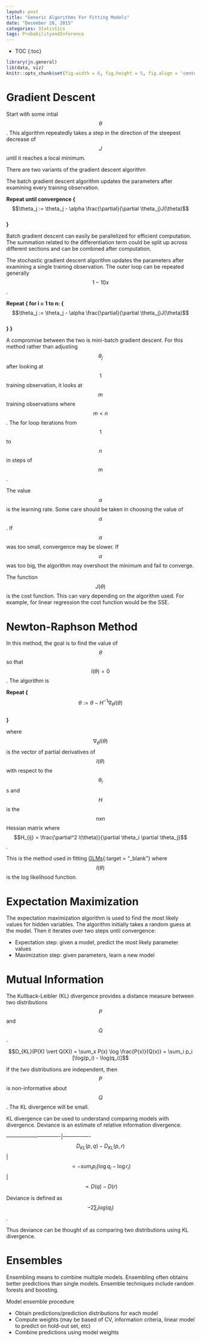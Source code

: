 ```yaml
---
layout: post
title: "Generic Algorithms For Fitting Models"
date: "December 28, 2015"
categories: Statistics
tags: ProbabilityandInference
---
```


* TOC
{:toc}

```r
library(jn.general)
lib(data, viz)
knitr::opts_chunk$set(fig.width = 6, fig.height = 5, fig.align = 'center')
```


# Gradient Descent
Start with some intial $$\theta$$. This algorithm repeatedly takes a step in the direction of the steepest decrease of $$J$$ until it reaches a local minimum. 

There are two variants of the gradient descent algorithm

The batch gradient descent algorithm updates the parameters after examining every training observation.

**Repeat until convergence {** <br>
  $$\theta_j := \theta_j - \alpha \frac{\partial}{\partial \theta_j}J(\theta)$$ <br>
**}**

Batch gradient descent can easily be parallelized for efficient computation. The summation related to the differentiation term could be split up across different sections and can be combined after computation.

The stochastic gradient descent algorithm updates the parameters after examining a single training observation. The outer loop can be repeated generally $$1-10x$$.

**Repeat { for i = 1 to n: {** <br>
      $$\theta_j := \theta_j - \alpha \frac{\partial}{\partial \theta_j}J(\theta)$$ <br>
**} }**

A compromise between the two is mini-batch gradient descent. For this method rather than adjusting $$\theta_j$$ after looking at $$1$$ training observation, it looks at $$m$$ training observations where $$m < n$$. The for loop iterations from $$1$$ to $$n$$ in steps of $$m$$. 

The value $$\alpha$$ is the learning rate. Some care should be taken in choosing the value of $$\alpha$$. If $$\alpha$$ was too small, convergence may be slower. If $$\alpha$$ was too big, the algorithm may overshoot the minimum and fail to converge. 

The function $$J(\theta)$$ is the cost function. This can vary depending on the algorithm used. For example, for linear regression the cost function would be the SSE. 

# Newton-Raphson Method
In this method, the goal is to find the value of $$\theta$$ so that $$l(\theta) = 0$$. The algorithm is 

**Repeat {** <br>
  $$\theta := \theta - H^{-1} \nabla_{\theta} l(\theta)$$ <br>
**}**

where $$ \nabla_{\theta} l(\theta)$$ is the vector of partial derivatives of $$l(\theta)$$ with respect to the $$\theta_i$$s and $$H$$ is the $$nxn$$ Hessian matrix where $$H_{ij} = \frac{\partial^2 l(\theta)}{\partial \theta_i \partial \theta_j}$$. 

This is the method used in fitting [GLMs][glm_basics_post]{:target = "_blank"} where $$l(\theta)$$ is the log likelihood function.

# Expectation Maximization
The expectation maximization algorithm is used to find the most likely values for hidden variables. The algorithm initially takes a random guess at the model. Then it iterates over two steps until convergence:

* Expectation step: given a model, predict the most likely parameter values
* Maximization step: given parameters, learn a new model

# Mutual Information

The Kullback-Leibler (KL) divergence provides a distance measure between two distributions $$P$$ and $$Q$$. 

$$D_{KL}(P(X) \vert Q(X)) = \sum_x P(x) \log \frac{P(x)}{Q(x)} = \sum_i p_i [\log(p_i) - \log(q_i)]$$

If the two distributions are independent, then $$P$$ is non-informative about $$Q$$. The KL divergence will be small. 

KL divergence can be used to understand comparing models with divergence. Deviance is an estimate of relative information divergence.


-------------------------------|----------------
$$D_{KL}(p,q) - D_{KL}(p, r)$$ | $$ = -sum_i p_i (\log q_i - \log r_i)$$ 
                               | $$ \propto D(q) - D(r)$$
                               
Deviance is defined as $$-2\sum_i log(q_i)$$.

Thus deviance can be thought of as comparing two distributions using KL divergence. 

# Ensembles

Ensembling means to combine multiple models. Ensembling often obtains better predictions than single models. Ensemble techniques include random forests and boosting. 

Model ensemble procedure

* Obtain predictions/prediction distributions for each model
* Compute weights (may be based of CV, information criteria, linear model to predict on hold-out set, etc)
* Combine predictions using model weights

[glm_basics_post]: http://jennguyen1.github.io/nhuyhoa//2015/11/GLM-Basics.html#fitting-glm

